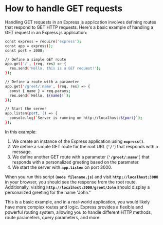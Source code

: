 
# How to handle GET requests


Handling GET requests in an Express.js application involves defining routes that respond to GET HTTP requests. Here's a basic example of handling a GET request in an Express.js application:


```bash
const express = require('express');
const app = express();
const port = 3000;

// Define a simple GET route
app.get('/', (req, res) => {
  res.send('Hello, this is a GET request!');
});

// Define a route with a parameter
app.get('/greet/:name', (req, res) => {
  const { name } = req.params;
  res.send(`Hello, ${name}!`);
});

// Start the server
app.listen(port, () => {
  console.log(`Server is running on http://localhost:${port}`);
});
```


In this example:

1. We create an instance of the Express application using **`express()`**.
2. We define a simple GET route for the root URL (**`'/'`**) that responds with a message.
3. We define another GET route with a parameter (**`'/greet/:name'`**) that responds with a personalized greeting based on the parameter.
4. We start the server with **`app.listen`** on port 3000.

When you run this script (**`node filename.js`**) and visit **`http://localhost:3000`** in your browser, you should see the response from the root route. Additionally, visiting **`http://localhost:3000/greet/John`** should display a personalized greeting for the name "John."


This is a basic example, and in a real-world application, you would likely have more complex routes and logic. Express provides a flexible and powerful routing system, allowing you to handle different HTTP methods, route parameters, query parameters, and more.

